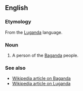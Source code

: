 ==English==

===Etymology===
From the [[Luganda]] language.

===Noun===
{{en-noun|?}}
{{attention|en|check that this is correct}}
# A person of the [[Baganda]] people.

===See also===
* [[w:Buganda|Wikipedia article on Baganda]]
* [[w:Luganda|Wikipedia article on Luganda]]